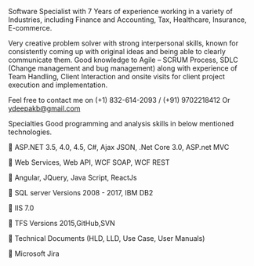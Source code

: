 Software Specialist with 7 Years of experience working in a variety of Industries, including Finance and Accounting, Tax, Healthcare, Insurance, E-commerce.

Very creative problem solver with strong interpersonal skills, known for consistently coming up with original ideas and being able to clearly communicate them. Good knowledge to Agile – SCRUM Process, SDLC (Change management and bug management) along with experience of Team Handling, Client Interaction and onsite visits for client project execution and implementation.

Feel free to contact me on (+1) 832-614-2093 / (+91) 9702218412 Or ydeepakb@gmail.com

Specialties
Good programming and analysis skills in below mentioned technologies.

 ASP.NET 3.5, 4.0, 4.5, C#, Ajax JSON, .Net Core 3.0, ASP.net MVC

 Web Services, Web API, WCF SOAP, WCF REST

 Angular, JQuery, Java Script, ReactJs

 SQL server Versions 2008 - 2017, IBM DB2

 IIS 7.0

 TFS Versions 2015,GitHub,SVN

 Technical Documents (HLD, LLD, Use Case, User Manuals)

 Microsoft Jira 

